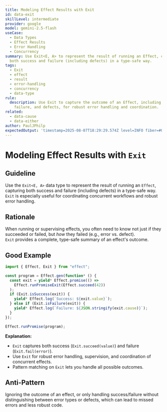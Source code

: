 ```yaml
---
title: Modeling Effect Results with Exit
id: data-exit
skillLevel: intermediate
provider: google
model: gemini-2.5-flash
useCase:
  - Data Types
  - Effect Results
  - Error Handling
  - Concurrency
summary: Use Exit<E, A> to represent the result of running an Effect, capturing
  both success and failure (including defects) in a type-safe way.
tags:
  - Exit
  - effect
  - result
  - error-handling
  - concurrency
  - data-type
rule:
  description: Use Exit to capture the outcome of an Effect, including success,
    failure, and defects, for robust error handling and coordination.
related:
  - data-cause
  - data-either
author: PaulJPhilp
expectedOutput: 'timestamp=2025-08-07T18:29:29.574Z level=INFO fiber=#0 message="Success: 42"'
---
```


# Modeling Effect Results with `Exit`

## Guideline

Use the `Exit<E, A>` data type to represent the result of running an `Effect`, capturing both success and failure (including defects) in a type-safe way.  
`Exit` is especially useful for coordinating concurrent workflows and robust error handling.

## Rationale

When running or supervising effects, you often need to know not just if they succeeded or failed, but *how* they failed (e.g., error vs. defect).  
`Exit` provides a complete, type-safe summary of an effect's outcome.

## Good Example

```typescript
import { Effect, Exit } from "effect";

const program = Effect.gen(function* () {
  const exit = yield* Effect.promise(() =>
    Effect.runPromiseExit(Effect.succeed(42))
  );
  if (Exit.isSuccess(exit)) {
    yield* Effect.log(`Success: ${exit.value}`);
  } else if (Exit.isFailure(exit)) {
    yield* Effect.log(`Failure: ${JSON.stringify(exit.cause)}`);
  }
});

Effect.runPromise(program);

```

**Explanation:**  
- `Exit` captures both success (`Exit.succeed(value)`) and failure (`Exit.fail(error)`).
- Use `Exit` for robust error handling, supervision, and coordination of concurrent effects.
- Pattern matching on `Exit` lets you handle all possible outcomes.

## Anti-Pattern

Ignoring the outcome of an effect, or only handling success/failure without distinguishing between error types or defects, which can lead to missed errors and less robust code.